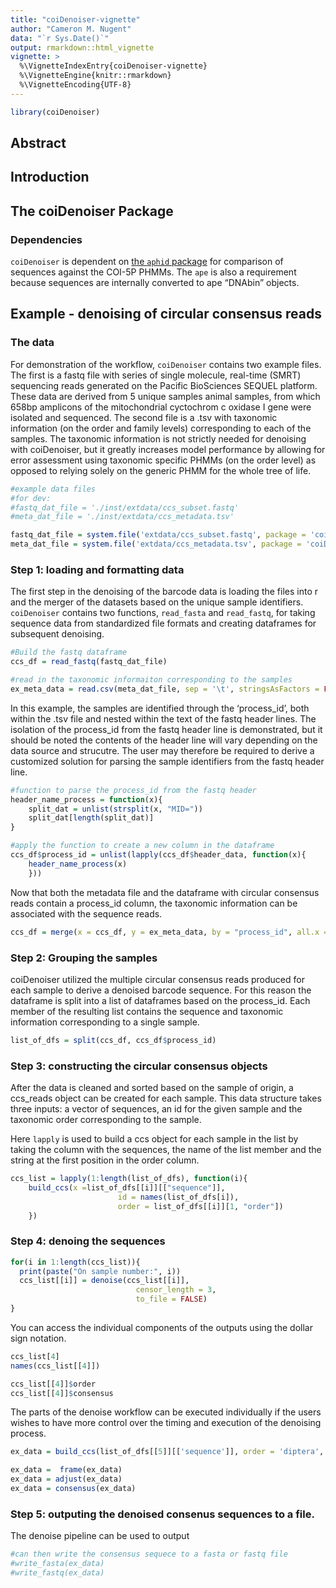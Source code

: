 ```yaml
---
title: "coiDenoiser-vignette"
author: "Cameron M. Nugent"
data: "`r Sys.Date()`"
output: rmarkdown::html_vignette
vignette: >
  %\VignetteIndexEntry{coiDenoiser-vignette}
  %\VignetteEngine{knitr::rmarkdown}
  %\VignetteEncoding{UTF-8}
---
```


```r
library(coiDenoiser)
```

## Abstract


## Introduction


## The coiDenoiser Package

### Dependencies
`coiDenoiser` is dependent on [the `aphid` package](https://github.com/shaunpwilkinson/aphid) for comparison of sequences against the COI-5P PHMMs. The `ape` is also a requirement because sequences are internally converted to ape "DNAbin" objects. 

## Example - denoising of circular consensus reads


### The data

For demonstration of the workflow, `coiDenoiser` contains two example files. The first is a fastq file with series of single molecule, real-time (SMRT) sequencing reads generated on the Pacific BioSciences SEQUEL platform. These data are derived from 5 unique samples animal samples, from which 658bp amplicons of the mitochondrial cyctochrom c oxidase I gene were isolated and sequenced. The second file is a .tsv with taxonomic information (on the order and family levels) corresponding to each of the samples. The taxonomic information is not strictly needed for denoising with coiDenoiser, but it greatly increases model performance by allowing for error assessment using taxonomic specific PHMMs (on the order level) as opposed to relying solely on the generic PHMM for the whole tree of life.

```r
#example data files 
#for dev:
#fastq_dat_file = './inst/extdata/ccs_subset.fastq'
#meta_dat_file = './inst/extdata/ccs_metadata.tsv'

fastq_dat_file = system.file('extdata/ccs_subset.fastq', package = 'coiDenoiser')
meta_dat_file = system.file('extdata/ccs_metadata.tsv', package = 'coiDenoiser')
```


### Step 1: loading and formatting data

The first step in the denoising of the barcode data is loading the files into r and the merger of the datasets based on the unique sample identifiers. `coiDenoiser` contains two functions, `read_fasta` and `read_fastq`, for taking sequence data from standardized file formats and creating dataframes for subsequent denoising.

```r
#Build the fastq dataframe
ccs_df = read_fastq(fastq_dat_file)

#read in the taxonomic informaiton corresponding to the samples
ex_meta_data = read.csv(meta_dat_file, sep = '\t', stringsAsFactors = FALSE)

```

In this example, the samples are identified through the 'process_id', both within the .tsv file and nested within the text of the fastq header lines. The isolation of the process_id from the fastq header line is demonstrated, but it should be noted the contents of the header line will vary depending on the data source and strucutre. The user may therefore be required to derive a customized solution for parsing the sample identifiers from the fastq header line.

```r
#function to parse the process_id from the fastq header
header_name_process = function(x){
	split_dat = unlist(strsplit(x, "MID="))
	split_dat[length(split_dat)]
}

#apply the function to create a new column in the dataframe
ccs_df$process_id = unlist(lapply(ccs_df$header_data, function(x){
	header_name_process(x)
	}))

```

Now that both the metadata file and the dataframe with circular consensus reads contain a process_id column, the taxonomic information can be associated with the sequence reads.
```r
ccs_df = merge(x = ccs_df, y = ex_meta_data, by = "process_id", all.x = TRUE)
```


### Step 2: Grouping the samples
coiDenoiser utilized the multiple circular consensus reads produced for each sample to derive a denoised barcode sequence. For this reason the dataframe is split into a list of dataframes based on the process_id. Each member of the resulting list contains the sequence and taxonomic information corresponding to a single sample.
```r
list_of_dfs = split(ccs_df, ccs_df$process_id)
```


### Step 3: constructing the circular consensus objects
After the data is cleaned and sorted based on the sample of origin, a ccs_reads object can be created for each sample. This data structure takes three inputs: a vector of sequences, an id for the given sample and the taxonomic order corresponding to the sample.

Here `lapply` is used to build a ccs object for each sample in the list by taking the column with the sequences, the name of the list member and the string at the first position in the order column.

```r
ccs_list = lapply(1:length(list_of_dfs), function(i){
	build_ccs(x =list_of_dfs[[i]][["sequence"]],
						id = names(list_of_dfs[i]),
						order = list_of_dfs[[i]][1, "order"])
	})
```

### Step 4: denoing the sequences 


```r

for(i in 1:length(ccs_list)){
  print(paste("On sample number:", i))
  ccs_list[[i]] = denoise(ccs_list[[i]],
                        	censor_length = 3,
                        	to_file = FALSE)
}

```


You can access the individual components of the outputs using the dollar sign notation.

```r
ccs_list[4]
names(ccs_list[[4]])

ccs_list[[4]]$order
ccs_list[[4]]$consensus
```

The parts of the denoise workflow can be executed individually if the users wishes to have more control over the timing and execution of the denoising process.
```r

ex_data = build_ccs(list_of_dfs[[5]][['sequence']], order = 'diptera', id = 'PACBC7697-16')

ex_data =  frame(ex_data)
ex_data = adjust(ex_data)
ex_data = consensus(ex_data)

```

### Step 5: outputing the denoised consenus sequences to a file.

The denoise pipeline can be used to output  


```r

#can then write the consensus sequece to a fasta or fastq file
#write_fasta(ex_data)
#write_fastq(ex_data)

```


